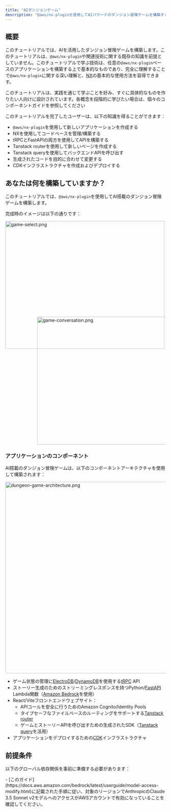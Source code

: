```yaml
---
title: "AIダンジョンゲーム"
description: "@aws/nx-pluginを使用してAIパワードのダンジョン冒険ゲームを構築する方法のチュートリアル。"
---
```



## 概要

このチュートリアルでは、AIを活用したダンジョン冒険ゲームを構築します。このチュートリアルは、`@aws/nx-plugin`や関連技術に関する既存の知識を前提としていません。このチュートリアルで学ぶ技術は、任意の`@aws/nx-plugin`ベースのアプリケーションを構築する上で基本的なものであり、完全に理解することで`@aws/nx-plugin`に関する深い理解と、[NX](https://nx.dev/)の基本的な使用方法を習得できます。

<Aside>このチュートリアルは、実践を通じて学ぶことを好み、すぐに具体的なものを作りたい人向けに設計されています。各概念を段階的に学びたい場合は、個々のコンポーネントガイドを参照してください</Aside>

このチュートリアルを完了したユーザーは、以下の知識を得ることができます：

- `@aws/nx-plugin`を使用して新しいアプリケーションを作成する
- NXを使用してコードベースを管理/構築する
- tRPCとFastAPIの両方を使用してAPIを構築する
- Tanstack routerを使用して新しいページを作成する
- Tanstack queryを使用してバックエンドAPIを呼び出す
- 生成されたコードを目的に合わせて変更する
- CDKインフラストラクチャを作成およびデプロイする

## あなたは何を構築していますか？

このチュートリアルでは、`@aws/nx-plugin`を使用してAI搭載のダンジョン冒険ゲームを構築します。

完成時のイメージは以下の通りです：

<Image src={gameSelectPng} alt="game-select.png" width="500" height="400" />
<div style="margin-top: -100px; margin-left: 100px;">
<Image src={gameConversationPng} alt="game-conversation.png" width="500" height="400" />
</div>

### アプリケーションのコンポーネント

AI搭載のダンジョン冒険ゲームは、以下のコンポーネントアーキテクチャを使用して構築されます：

<Image class="white-bg" src={dungeonAdventureArchitecturePng} alt="dungeon-game-architecture.png" width="800" height="600" />

- ゲーム状態の管理に[ElectroDB](https://electrodb.dev/)/[DynamoDB](https://aws.amazon.com/dynamodb/)を使用する[tRPC](https://trpc.io/) API
- ストーリー生成のためのストリーミングレスポンスを持つPython/[FastAPI](https://fastapi.tiangolo.com/) Lambda関数（[Amazon Bedrock](https://aws.amazon.com/bedrock/)を使用）
- React/Viteフロントエンドウェブサイト：
  - APIコールを安全に行うためのAmazon Cognito/Identity Pools
  - タイプセーフなファイルベースのルーティングをサポートする[Tanstack router](https://tanstack.com/router/latest)
  - ゲームとストーリーAPIを呼び出すための生成されたSDK（[Tanstack query](https://tanstack.com/query/latest)を活用）
- アプリケーションをデプロイするための[CDK](https://docs.aws.amazon.com/cdk/v2/guide/home.html)インフラストラクチャ

## 前提条件

以下のグローバル依存関係を事前に準備する必要があります：

<Prerequisites />
- [このガイド](https://docs.aws.amazon.com/bedrock/latest/userguide/model-access-modify.html)に記載された手順に従い、対象のリージョンでAnthropicのClaude 3.5 Sonnet v2モデルへのアクセスがAWSアカウントで有効になっていることを確認してください。